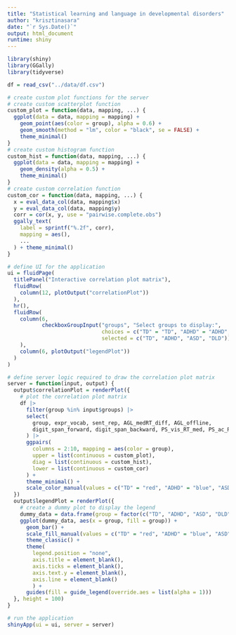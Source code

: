 ```yaml
---
title: "Statistical learning and language in developmental disorders"
author: "krisztinasara"
date: "`r Sys.Date()`"
output: html_document
runtime: shiny
---
```


```r
library(shiny)
library(GGally)
library(tidyverse)
```

```r
df = read_csv("../data/df.csv")
```

```r
# create custom plot functions for the server
# create custom scatterplot function
custom_plot = function(data, mapping, ...) {
  ggplot(data = data, mapping = mapping) +
    geom_point(aes(color = group), alpha = 0.6) +
    geom_smooth(method = "lm", color = "black", se = FALSE) +
    theme_minimal()
}
# create custom histogram function
custom_hist = function(data, mapping, ...) {
  ggplot(data = data, mapping = mapping) +
    geom_density(alpha = 0.5) +
    theme_minimal()
}
# create custom correlation function
custom_cor = function(data, mapping, ...) {
  x = eval_data_col(data, mapping$x)
  y = eval_data_col(data, mapping$y)
  corr = cor(x, y, use = "pairwise.complete.obs")
  ggally_text(
    label = sprintf("%.2f", corr),
    mapping = aes(),
    ...
  ) + theme_minimal()
}
```

```r
# define UI for the application
ui = fluidPage(
  titlePanel("Interactive correlation plot matrix"),
  fluidRow(
    column(12, plotOutput("correlationPlot"))
  ),
  hr(),
  fluidRow(
    column(6, 
           checkboxGroupInput("groups", "Select groups to display:",
                              choices = c("TD" = "TD", "ADHD" = "ADHD", "ASD" = "ASD", "DLD" = "DLD"),
                              selected = c("TD", "ADHD", "ASD", "DLD"))
    ),
    column(6, plotOutput("legendPlot"))
  )
)

# define server logic required to draw the correlation plot matrix
server = function(input, output) {
  output$correlationPlot = renderPlot({
    # plot the correlation plot matrix
    df |>
      filter(group %in% input$groups) |>
      select(
        group, expr_vocab, sent_rep, AGL_medRT_diff, AGL_offline,
        digit_span_forward, digit_span_backward, PS_vis_RT_med, PS_ac_RT_med, n_back_2_mean_score
      ) |>
      ggpairs(
        columns = 2:10, mapping = aes(color = group),
        upper = list(continuous = custom_plot),
        diag = list(continuous = custom_hist), 
        lower = list(continuous = custom_cor)
      ) +
      theme_minimal() +
      scale_color_manual(values = c("TD" = "red", "ADHD" = "blue", "ASD" = "green", "DLD" = "purple"))
  })
  output$legendPlot = renderPlot({
    # create a dummy plot to display the legend
    dummy_data = data.frame(group = factor(c("TD", "ADHD", "ASD", "DLD")))
    ggplot(dummy_data, aes(x = group, fill = group)) +
      geom_bar() +
      scale_fill_manual(values = c("TD" = "red", "ADHD" = "blue", "ASD" = "green", "DLD" = "purple")) +
      theme_classic() +
      theme(
        legend.position = "none",
        axis.title = element_blank(),
        axis.ticks = element_blank(),
        axis.text.y = element_blank(),
        axis.line = element_blank()
        ) +
      guides(fill = guide_legend(override.aes = list(alpha = 1)))
  }, height = 100)
}

# run the application 
shinyApp(ui = ui, server = server)
```
